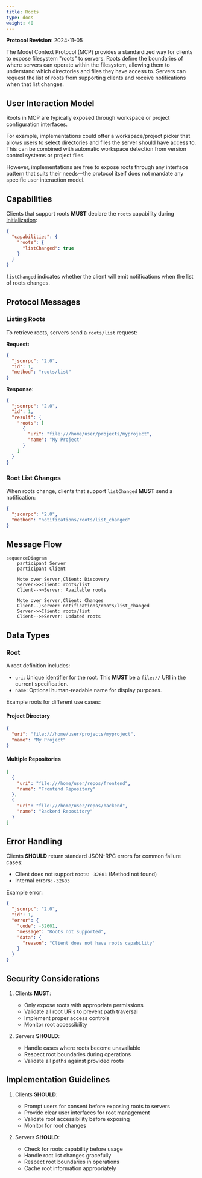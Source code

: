 ```yaml
---
title: Roots
type: docs
weight: 40
---
```


<Info>**Protocol Revision**: 2024-11-05</Info>

The Model Context Protocol (MCP) provides a standardized way for clients to expose
filesystem "roots" to servers. Roots define the boundaries of where servers can operate
within the filesystem, allowing them to understand which directories and files they have
access to. Servers can request the list of roots from supporting clients and receive
notifications when that list changes.

## User Interaction Model

Roots in MCP are typically exposed through workspace or project configuration interfaces.

For example, implementations could offer a workspace/project picker that allows users to
select directories and files the server should have access to. This can be combined with
automatic workspace detection from version control systems or project files.

However, implementations are free to expose roots through any interface pattern that
suits their needs&mdash;the protocol itself does not mandate any specific user
interaction model.

## Capabilities

Clients that support roots **MUST** declare the `roots` capability during
[initialization](/specification/2024-11-05/basic/lifecycle#initialization):

```json
{
  "capabilities": {
    "roots": {
      "listChanged": true
    }
  }
}
```

`listChanged` indicates whether the client will emit notifications when the list of roots
changes.

## Protocol Messages

### Listing Roots

To retrieve roots, servers send a `roots/list` request:

**Request:**

```json
{
  "jsonrpc": "2.0",
  "id": 1,
  "method": "roots/list"
}
```

**Response:**

```json
{
  "jsonrpc": "2.0",
  "id": 1,
  "result": {
    "roots": [
      {
        "uri": "file:///home/user/projects/myproject",
        "name": "My Project"
      }
    ]
  }
}
```

### Root List Changes

When roots change, clients that support `listChanged` **MUST** send a notification:

```json
{
  "jsonrpc": "2.0",
  "method": "notifications/roots/list_changed"
}
```

## Message Flow

```mermaid
sequenceDiagram
    participant Server
    participant Client

    Note over Server,Client: Discovery
    Server->>Client: roots/list
    Client-->>Server: Available roots

    Note over Server,Client: Changes
    Client--)Server: notifications/roots/list_changed
    Server->>Client: roots/list
    Client-->>Server: Updated roots
```

## Data Types

### Root

A root definition includes:

- `uri`: Unique identifier for the root. This **MUST** be a `file://` URI in the current
  specification.
- `name`: Optional human-readable name for display purposes.

Example roots for different use cases:

#### Project Directory

```json
{
  "uri": "file:///home/user/projects/myproject",
  "name": "My Project"
}
```

#### Multiple Repositories

```json
[
  {
    "uri": "file:///home/user/repos/frontend",
    "name": "Frontend Repository"
  },
  {
    "uri": "file:///home/user/repos/backend",
    "name": "Backend Repository"
  }
]
```

## Error Handling

Clients **SHOULD** return standard JSON-RPC errors for common failure cases:

- Client does not support roots: `-32601` (Method not found)
- Internal errors: `-32603`

Example error:

```json
{
  "jsonrpc": "2.0",
  "id": 1,
  "error": {
    "code": -32601,
    "message": "Roots not supported",
    "data": {
      "reason": "Client does not have roots capability"
    }
  }
}
```

## Security Considerations

1. Clients **MUST**:

   - Only expose roots with appropriate permissions
   - Validate all root URIs to prevent path traversal
   - Implement proper access controls
   - Monitor root accessibility

2. Servers **SHOULD**:
   - Handle cases where roots become unavailable
   - Respect root boundaries during operations
   - Validate all paths against provided roots

## Implementation Guidelines

1. Clients **SHOULD**:

   - Prompt users for consent before exposing roots to servers
   - Provide clear user interfaces for root management
   - Validate root accessibility before exposing
   - Monitor for root changes

2. Servers **SHOULD**:
   - Check for roots capability before usage
   - Handle root list changes gracefully
   - Respect root boundaries in operations
   - Cache root information appropriately
